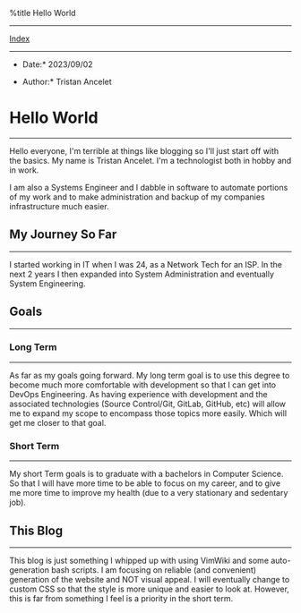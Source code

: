 %title Hello World


---------------------------
[[index.wiki|Index]]
---------------------------

*Date:* 2023/09/02  

*Author:* Tristan Ancelet  

= Hello World =
---------------
Hello everyone, I'm terrible at things like blogging so I'll just start off with the basics. My name is Tristan Ancelet. I'm a technologist both in hobby and in work.

I am also a Systems Engineer and I dabble in software to automate portions of my work and to make administration and backup of my companies infrastructure much easier.

== My Journey So Far ==
---------------
I started working in IT when I was 24, as a Network Tech for an ISP. In the next 2 years I then expanded into System Administration and eventually System Engineering. 


== Goals ==
---------------
=== Long Term ===
---------------
As far as my goals going forward. My long term goal is to use this degree to become much more comfortable with development so that I can get into DevOps Engineering. As having experience with development and the associated technologies (Source Control/Git, GitLab, GitHub, etc) will allow me to expand my scope to encompass those topics more easily. Which will get me closer to that goal.

=== Short Term ===
---------------
My short Term goals is to graduate with a bachelors in Computer Science. So that I will have more time to be able to focus on my career, and to give me more time to improve my health (due to a very stationary and sedentary job).


== This Blog ==
---------------
This blog is just something I whipped up with using VimWiki and some auto-generation bash scripts. I am focusing on reliable (and convenient) generation of the website and NOT visual appeal. I will eventually change to custom CSS so that the style is more unique and easier to look at. However, this is far from something I feel is a priority in the short term.
